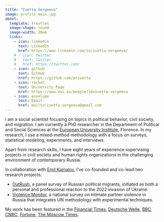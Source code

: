 ```yaml
---
title: "Ivetta Sergeeva"
image: profile_main.jpg
about: 
  template: trestles
  image-shape: round
  image-width: 20em
  links:
    - icon: linkedin
      text: LinkedIn
      href: https://www.linkedin.com/in/ivetta-sergeeva/
    # - icon: twitter
    #   text: Twitter
    #   href: https://twitter.com/
    - icon: github
      text: GitHub
      href: https://github.com/privetta
    - icon: rocket
      text: University Page
      href: https://www.eui.eu/people?id=ivetta-sergeeva
    - icon: envelope
      text: Email
      href: mailto:ivetta.sergeeva@gmail.com
---
```


I am a social scientist focusing on topics in political behavior, civil society, and migration. I am currently a PhD researcher in the Department of Political and Social Sciences at the [European University Institute](https://www.eui.eu/en/home), Florence. In my research, I use a mixed-method methodology with a focus on surveys, statistical modeling, experiments, and interviews. 

Apart from research skills, I have eight years of experience supervising projects in civil society and human rights organizations in the challenging environment of contemporary Russia.

In collaboration with [Emil Kamalov](https://emilkamalov.com/), I've co-founded and co-lead two research projects:

-   [OutRush](https://outrush.io/eng), a panel survey of Russian political migrants, initiated as both a personal and professional reaction to the 2022 invasion of Ukraine.
-   [Violence Monitor](https://violencemonitor.org/), a national survey on intimate partner violence in Russia that integrates UN methodology with experimental techniques.

My work has been featured in the [Financial Times](https://www.ft.com/content/5e6bcce9-7bda-4b29-b1b7-f7df6e879fd9), [Deutsche Welle](https://www.dw.com/ru/sdelka-s-sovestu-pokinuvsie-rossiu-i-potom-vernuvsiesa-o-svoem-opyte/a-66896905), [BBC](https://www.bbc.com/russian/features-65686712), [CNBC](https://www.cnbc.com/2022/11/25/georgia-armenia-turkey-economies-boom-with-russian-wealth-migration.html), [Fortune](https://fortune.com/europe/2022/08/20/russia-brain-drain-young-russians-leaving-after-ukraine-war-putin/), [The Moscow Times](https://www.themoscowtimes.com/2023/10/25/15-of-russians-who-fled-war-mobilization-have-returned-survey-a82885).
